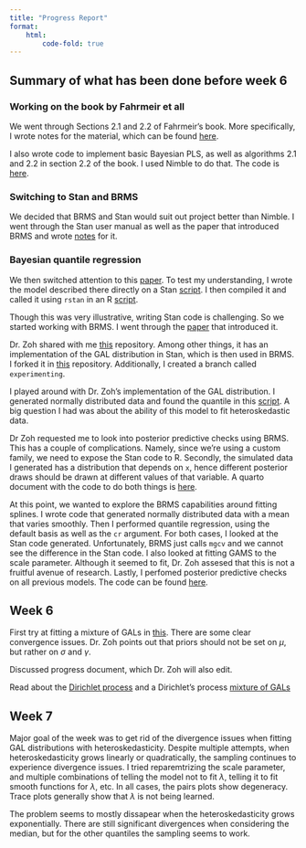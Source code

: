 ```yaml
---
title: "Progress Report"
format: 
    html: 
        code-fold: true
---
```


## Summary of what has been done before week 6

### Working on the book by Fahrmeir et all
We went through Sections 2.1 and 2.2 of Fahrmeir's book. 
More specifically, I wrote notes for the material, which can be found [here](https://github.com/nescoba/bfda/tree/main/notes/fahrmeir1). 

I also wrote code to implement basic Bayesian PLS, as well as algorithms 2.1 and 2.2 in section 2.2 of the book. I used Nimble to do that. The code is [here](https://github.com/nescoba/bfda/tree/main/code/textbook_code). 

### Switching to Stan and BRMS
We decided that BRMS and Stan would suit out project better than Nimble. 
I went through the Stan user manual as well as the paper that introduced BRMS and wrote [notes](https://github.com/nescoba/bfda/tree/main/notes) for it.

### Bayesian quantile regression
We then switched attention to this [paper](https://github.com/nescoba/bfda/blob/main/ref/bayesian_qr/paper1.pdf). 
To test my understanding, I wrote the model described there directly on a Stan [script](https://github.com/nescoba/bfda/blob/main/code/bayesian_quantile_regression/fbqror_test/stanCode.stan). 
I then compiled it and called it using `rstan` in an R [script](https://github.com/nescoba/bfda/blob/main/code/bayesian_quantile_regression/fbqror_test/rscript.r). 

Though this was very illustrative, writing Stan code is challenging. 
So we started working with BRMS. 
I went through the [paper](https://github.com/nescoba/bfda/blob/main/ref/brms/brmsJStatSoftware.pdf) that introduced it.

Dr. Zoh shared with me [this](https://github.com/rszoh/BQSoFR) repository. 
Among other things, it has an implementation of the GAL distribution in Stan, which is then used in BRMS. 
I forked it in [this](https://github.com/nescoba/BQSoFR) repository. 
Additionally, I created a branch called `experimenting`. 

I played around with Dr. Zoh's implementation of the GAL distribution. 
I generated normally distributed data and found the quantile in this [script](https://github.com/nescoba/BQSoFR/blob/experimenting/Brm_try.R). 
A big question I had was about the ability of this model to fit heteroskedastic data. 

Dr Zoh requested me to look into posterior predictive checks using BRMS. 
This has a couple of complications. 
Namely, since we're using a custom family, we need to expose the Stan code to R. 
Secondly, the simulated data I generated has a distribution that depends on `x`, 
hence different posterior draws should be drawn at different values of that variable. 
A quarto document with the code to do both things is [here](https://github.com/nescoba/BQSoFR/blob/experimenting/posterior_predictive.qmd). 

At this point, we wanted to explore the BRMS capabilities around fitting splines. 
I wrote code that generated normally distributed data with a mean that varies smoothly. 
Then I performed quantile regression, using the default basis as well as the `cr` argument. 
For both cases, I looked at the Stan code generated. 
Unfortunately, BRMS just calls `mgcv` and we cannot see the difference in the Stan code. 
I also looked at fitting GAMS to the scale parameter. 
Although it seemed to fit, Dr. Zoh assesed that this is not a fruitful avenue of research. 
Lastly, I perfomed posterior predictive checks on all previous models. 
The code can be found [here](https://github.com/nescoba/BQSoFR/blob/experimenting/02062023.qmd). 

## Week 6 

First try at fitting a mixture of GALs in [this](https://github.com/nescoba/BQSoFR/blob/experimenting/fitting_mixture_gals.qmd).
There are some clear convergence issues. 
Dr. Zoh points out that priors should not be set on $\mu$, but rather on $\sigma$ and $\gamma$. 

Discussed progress document, which Dr. Zoh will also edit. 

Read about the [Dirichlet process](https://github.com/nescoba/bfda/blob/main/ref/bayesian_qr/2019-YuelinA%20tutorial%20on%20Dirichlet%20Process%20mixture%20modeling.pdf) 
and a Dirichlet's process [mixture of GALs](https://github.com/nescoba/bfda/blob/main/ref/bayesian_qr/Can%20J%20Statistics%20-%202020%20-%20Kobayashi%20-%20Flexible%20Bayesian%20quantile%20curve%20fitting%20with%20shape%20restrictions%20under%20the%20Dirichlet.pdf)

## Week 7 

Major goal of the week was to get rid of the divergence issues when fitting GAL distributions with heteroskedasticity. 
Despite multiple attempts, when heteroskedasticity grows linearly or quadratically, the sampling continues to experience divergence issues. 
I tried reparemtrizing the scale parameter, and multiple combinations of telling the model not to fit $\lambda$, telling it to fit smooth functions for $\lambda$, etc. 
In all cases, the pairs plots show degeneracy.
Trace plots generally show that $\lambda$ is not being learned.

The problem seems to mostly dissapear when the heteroskedasticity grows exponentially. 
There are still significant divergences when considering the median,
but for the other quantiles the sampling seems to work.
